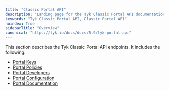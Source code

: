 ```yaml
---
title: "Classic Portal API"
description: "Landing page for the Tyk Classic Portal API documentation"
keywords: "Tyk Classic Portal API, Classic Portal API"
noindex: True
sidebarTitle: "Overview"
canonical: "https://tyk.io/docs/docs/5.9/tyk-portal-api"
---
```



<LegacyClassicPortalApi/>


This section describes the Tyk Classic Portal API endpoints. It includes the following:

* [Portal Keys](/docs/5.9/tyk-apis/tyk-portal-api/portal-keys)
* [Portal Policies](/docs/5.9/tyk-apis/tyk-dashboard-api/portal-policies)
* [Portal Developers](/docs/5.9/tyk-apis/tyk-portal-api/portal-developers)
* [Portal Configuration](/docs/5.9/tyk-apis/tyk-portal-api/portal-configuration)
* [Portal Documentation](/docs/5.9/tyk-apis/tyk-portal-api/portal-documentation)